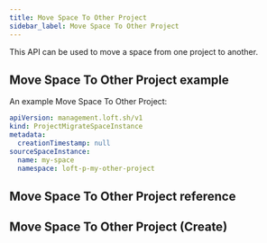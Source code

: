 ```yaml
---
title: Move Space To Other Project
sidebar_label: Move Space To Other Project
---
```


This API can be used to move a space from one project to another.

## Move Space To Other Project example

An example Move Space To Other Project:
```yaml
apiVersion: management.loft.sh/v1
kind: ProjectMigrateSpaceInstance
metadata:
  creationTimestamp: null
sourceSpaceInstance:
  name: my-space
  namespace: loft-p-my-other-project

```

## Move Space To Other Project reference

<Reference />

## Move Space To Other Project (Create)

<SubResourceCreate />


